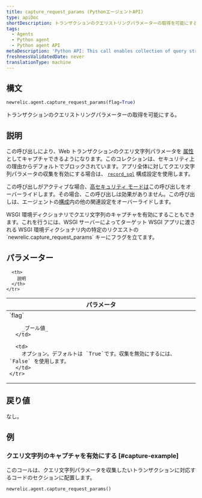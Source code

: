 ```yaml
---
title: capture_request_params (PythonエージェントAPI)
type: apiDoc
shortDescription: トランザクションのクエリストリングパラメーターの取得を可能にする。
tags:
  - Agents
  - Python agent
  - Python agent API
metaDescription: 'Python API: This call enables collection of query string parameters.'
freshnessValidatedDate: never
translationType: machine
---
```


## 構文

```py
newrelic.agent.capture_request_params(flag=True)
```

トランザクションのクエリストリングパラメーターの取得を可能にする。

## 説明

この呼び出しにより、Web トランザクションのクエリ文字列パラメータを [属性](/docs/accounts-partnerships/education/getting-started-new-relic/glossary#attribute)としてキャプチャできるようになります。このコレクションは、セキュリティ上の理由からデフォルトでブロックされています。アプリ全体に対してクエリ文字列パラメータの収集を有効にする場合は、 [`record_sql`](/docs/agents/python-agent/installation-configuration/python-agent-configuration#txn-tracer-sql) 構成設定を使用します。

この呼び出しがアクティブな場合、[高セキュリティ モードは](/docs/accounts-partnerships/accounts/security/high-security)この呼び出しをオーバーライドします。その場合、この呼び出しは効果がありません。この呼び出しは、エージェントの[構成](/docs/agents/python-agent/installation-configuration/python-agent-configuration)内の他の関連設定をオーバーライドします。

<Callout variant="tip">
  WSGI 環境ディクショナリでクエリ文字列のキャプチャを有効にすることもできます。これを行うには、WSGI サーバーによってターゲット WSGI アプリに渡される WSGI 環境ディクショナリ内の特定のリクエストの `newrelic.capture_request_params` キーにフラグを立てます。
</Callout>

## パラメーター

<table>
  <thead>
    <tr>
      <th width="25%">
        パラメータ
      </th>

      <th>
        説明
      </th>
    </tr>
  </thead>

  <tbody>
    <tr>
      <td>
        `flag`

        _ブール値_
      </td>

      <td>
        オプション。デフォルトは `True`です。収集を無効にするには、 `False` を使用します。
      </td>
    </tr>
  </tbody>
</table>

## 戻り値

なし。

## 例

### クエリ文字列のキャプチャを有効にする [#capture-example]

このコールは、クエリ文字列パラメータを収集したいトランザクションに対応するコードのセクションに配置します。

```py
newrelic.agent.capture_request_params()
```
